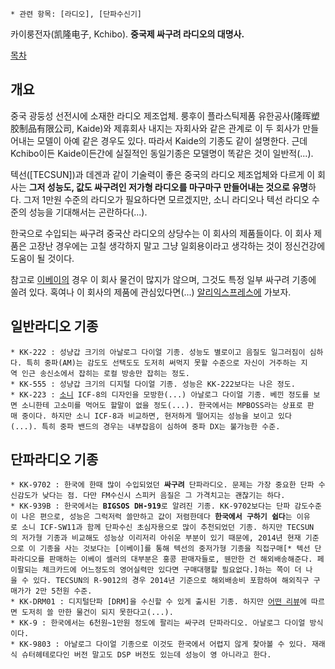  * 관련 항목: [라디오], [단파수신기]

카이룽전자(凯隆电子, Kchibo). '''중국제 싸구려 라디오의 대명사.'''

[[목차]]
== 개요 ==
중국 광둥성 선전시에 소재한 라디오 제조업체. 룽후이 플라스틱제품 유한공사(隆晖塑胶制品有限公司, Kaide)와 제휴회사 내지는 자회사와 같은 관계로 이 두 회사가 만들어내는 모델이 아예 같은 경우도 있다. 따라서 Kaide의 기종도 같이 설명한다. 근데 Kchibo이든 Kaide이든간에 실질적인 동일기종은 모델명이 똑같은 것이 일반적(...).

텍선([TECSUN])과 데겐과 같이 기술력이 좋은 중국의 라디오 제조업체와 다르게 이 회사는 '''그저 성능도, 값도 싸구려인 저가형 라디오를 마구마구 만들어내는 것으로 유명'''하다. 그저 1만원 수준의 라디오가 필요하다면 모르겠지만, 소니 라디오나 텍선 라디오 수준의 성능을 기대해서는 곤란하다(...).

한국으로 수입되는 싸구려 중국산 라디오의 상당수는 이 회사의 제품들이다. 이 회사 제품은 고장난 경우에는 고칠 생각하지 말고 그냥 일회용이라고 생각하는 것이 정신건강에 도움이 될 것이다.

참고로 [[이베이]]의 경우 이 회사 물건이 많지가 않으며, 그것도 특정 일부 싸구려 기종에 쏠려 있다. 혹여나 이 회사의 제품에 관심있다면(...) [[알리익스프레스]]에 가보자.

== 일반라디오 기종 ==
 * KK-222 : 성냥갑 크기의 아날로그 다이얼 기종. 성능도 별로이고 음질도 일그러짐이 심하다. 특히 중파(AM)는 감도도 선택도도 도저히 써먹지 못할 수준으로 자신이 거주하는 지역 인근 송신소에서 잡히는 로컬 방송만 잡히는 정도.
 * KK-555 : 성냥갑 크기의 디지털 다이얼 기종. 성능은 KK-222보다는 나은 정도.
 * KK-223 : [[소니]] ICF-8의 디자인을 모방한(...) 아날로그 다이얼 기종. 베낀 정도를 보면 소니한테 고소미를 먹어도 할말이 없을 정도(...). 한국에서는 MPBOSS라는 상표로 판매 중이다. 하지만 소니 ICF-8과 비교하면, 현저하게 떨어지는 성능을 보이고 있다(...). 특히 중파 밴드의 경우는 내부잡음이 심하여 중파 DX는 불가능한 수준.
== 단파라디오 기종 ==
 * KK-9702 : 한국에 한때 많이 수입되었던 '''싸구려''' 단파라디오. 문제는 가장 중요한 단파 수신감도가 낮다는 점. 다만 FM수신시 스피커 음질은 그 가격치고는 괜찮기는 하다.
 * KK-939B : 한국에서는 '''BIGSOS DH-919'''로 알려진 기종. KK-9702보다는 단파 감도수준이 나은 편으로, 성능은 그럭저럭 쓸만하고 값이 저렴한데다 '''한국에서 구하기 쉽다'''는 이유로 소니 ICF-SW11과 함께 단파수신 초심자용으로 많이 추천되었던 기종. 하지만 TECSUN의 저가형 기종과 비교해도 성능상 이리저리 아쉬운 부분이 있기 때문에, 2014년 현재 기준으로 이 기종을 사는 것보다는 [이베이]를 통해 텍선의 중저가형 기종을 직접구매[* 텍선 단파라디오를 판매하는 이베이 셀러의 대부분은 홍콩 판매자들로, 웬만한 건 해외배송해준다. 페이팔되는 체크카드에 어느정도의 영어실력만 있다면 구매대행할 필요없다.]하는 쪽이 더 나을 수 있다. TECSUN의 R-9012의 경우 2014년 기준으로 해외배송비 포함하여 해외직구 구매가가 2만 5천원 수준.
 * KK-DRM01 : 디지털단파 [DRM]을 수신할 수 있게 출시된 기종. 하지만 [http://www.omnirep.se/drm/kkdrm01.html 어떤 리뷰]에 따르면 도저히 쓸 만한 물건이 되지 못한다고(...).
 * KK-9 : 한국에서는 6천원~1만원 정도에 팔리는 싸구려 단파라디오. 아날로그 다이얼 방식이다.
 * KK-9803 : 아날로그 다이얼 기종으로 이것도 한국에서 어렵지 않게 찾아볼 수 있다. 재래식 슈터헤테로다인 버전 말고도 DSP 버전도 있는데 성능이 영 아니라고 한다.
